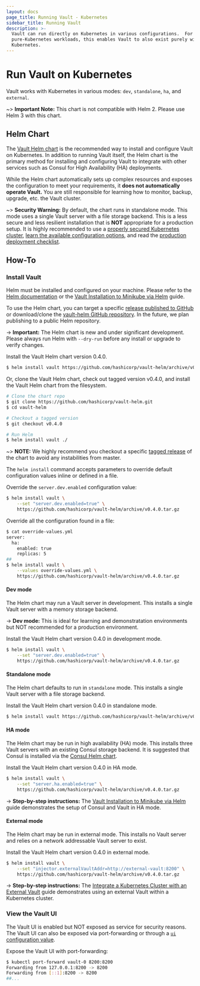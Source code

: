 ```yaml
---
layout: docs
page_title: Running Vault - Kubernetes
sidebar_title: Running Vault
description: >-
  Vault can run directly on Kubernetes in various configurations.  For
  pure-Kubernetes workloads, this enables Vault to also exist purely within
  Kubernetes.
---
```


# Run Vault on Kubernetes

Vault works with Kubernetes in various modes: `dev`, `standalone`, `ha`,
and `external`.

~> **Important Note:** This chart is not compatible with Helm 2. Please use Helm 3 with this chart.

## Helm Chart

The [Vault Helm chart](https://github.com/hashicorp/vault-helm)
is the recommended way to install and configure Vault on Kubernetes.
In addition to running Vault itself, the Helm chart is the primary
method for installing and configuring Vault to integrate with other
services such as Consul for High Availability (HA) deployments.

While the Helm chart automatically sets up complex resources and exposes the
configuration to meet your requirements, it **does not automatically operate
Vault.** You are still responsible for learning how to monitor, backup, upgrade,
etc. the Vault cluster.

~> **Security Warning:** By default, the chart runs in standalone mode. This
mode uses a single Vault server with a file storage backend. This is a less
secure and less resilient installation that is **NOT** appropriate for a
production setup. It is highly recommended to use a [properly secured Kubernetes
cluster](https://kubernetes.io/docs/tasks/administer-cluster/securing-a-cluster/),
[learn the available configuration
options](/docs/platform/k8s/helm/configuration), and read the [production deployment
checklist](/docs/platform/k8s/helm/secure#architecture).

## How-To

### Install Vault

Helm must be installed and configured on your machine. Please refer to the [Helm
documentation](https://helm.sh/) or the [Vault Installation to Minikube via
Helm](https://learn.hashicorp.com/vault/getting-started-k8s/minikube) guide.

To use the Helm chart, you can target a specific [release published to
GitHub](https://github.com/hashicorp/vault-helm/releases) or download/clone the
[vault-helm GitHub repository](https://github.com/hashicorp/vault-helm). In the
future, we plan publishing to a public Helm repository.

-> **Important:** The Helm chart is new and under significant development.
Please always run Helm with `--dry-run` before any install or upgrade to verify
changes.

Install the Vault Helm chart version 0.4.0.

```sh
$ helm install vault https://github.com/hashicorp/vault-helm/archive/v0.4.0.tar.gz
```

Or, clone the Vault Helm chart, check out tagged version v0.4.0, and install
the Vault Helm chart from the filesystem.

```sh
# Clone the chart repo
$ git clone https://github.com/hashicorp/vault-helm.git
$ cd vault-helm

# Checkout a tagged version
$ git checkout v0.4.0

# Run Helm
$ helm install vault ./
```

~> **NOTE:** We highly recommend you checkout a specific [tagged
release](https://github.com/hashicorp/vault-helm/releases) of the chart to avoid
any instabilities from master.

The `helm install` command accepts parameters to override default configuration
values inline or defined in a file.

Override the `server.dev.enabled` configuration value:

```sh
$ helm install vault \
    --set "server.dev.enabled=true" \
    https://github.com/hashicorp/vault-helm/archive/v0.4.0.tar.gz
```

Override all the configuration found in a file:

```sh
$ cat override-values.yml
server:
  ha:
    enabled: true
    replicas: 5
##
$ helm install vault \
    --values override-values.yml \
    https://github.com/hashicorp/vault-helm/archive/v0.4.0.tar.gz
```

#### Dev mode

The Helm chart may run a Vault server in development. This installs a single
Vault server with a memory storage backend.

-> **Dev mode:** This is ideal for learning and demonstratation environments but
NOT recommended for a production environment.

Install the Vault Helm chart version 0.4.0 in development mode.

```sh
$ helm install vault \
    --set "server.dev.enabled=true" \
    https://github.com/hashicorp/vault-helm/archive/v0.4.0.tar.gz
```

#### Standalone mode

The Helm chart defaults to run in `standalone` mode. This installs a single
Vault server with a file storage backend.

Install the Vault Helm chart version 0.4.0 in standalone mode.

```sh
$ helm install vault https://github.com/hashicorp/vault-helm/archive/v0.4.0.tar.gz
```

#### HA mode

The Helm chart may be run in high availability (HA) mode. This installs three
Vault servers with an existing Consul storage backend. It is suggested that
Consul is installed via the [Consul Helm
chart](https://github.com/hashicorp/consul-helm).

Install the Vault Helm chart version 0.4.0 in HA mode.

```sh
$ helm install vault \
    --set "server.ha.enabled=true" \
    https://github.com/hashicorp/vault-helm/archive/v0.4.0.tar.gz
```

-> **Step-by-step instructions:** The [Vault Installation to Minikube via
Helm](https://learn.hashicorp.com/vault/getting-started-k8s/minikube) guide
demonstrates the setup of Consul and Vault in HA mode.

#### External mode

The Helm chart may be run in external mode. This installs no Vault server and
relies on a network addressable Vault server to exist.

Install the Vault Helm chart version 0.4.0 in external mode.

```sh
$ helm install vault \
    --set "injector.externalVaultAddr=http://external-vault:8200" \
    https://github.com/hashicorp/vault-helm/archive/v0.4.0.tar.gz
```

-> **Step-by-step instructions:** The [Integrate a Kubernetes Cluster with an
External
Vault](https://learn.hashicorp.com/vault/getting-started-k8s/external-vault)
guide demonstrates using an external Vault within a Kubernetes cluster.

### View the Vault UI

The Vault UI is enabled but NOT exposed as service for security reasons. The
Vault UI can also be exposed via port-forwarding or through a [`ui`
configuration value](/docs/platform/k8s/helm/configuration/#ui).

Expose the Vault UI with port-forwarding:

```sh
$ kubectl port-forward vault-0 8200:8200
Forwarding from 127.0.0.1:8200 -> 8200
Forwarding from [::1]:8200 -> 8200
##...
```
